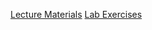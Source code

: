 <a href = "/sections/7_model_selection/lecture.qmd" class = "button button1">Lecture Materials</a>
<a
  href = "/lavaan-e-learning/7_model_selection/Lecture 7 - Lab/Lavaan--GORICA.html"
  class = "button button2">
  Lab Exercises
</a>
